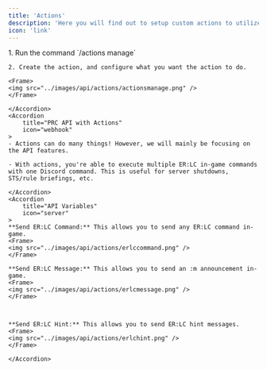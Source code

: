 ```yaml
---
title: 'Actions'
description: 'Here you will find out to setup custom actions to utilize the PRC API.'
icon: 'link'
---
```

<AccordionGroup>
    <Accordion
        title="Setup an Action"
        icon="location-arrow"
    >
    1. Run the command `/actions manage`

    2. Create the action, and configure what you want the action to do.

    <Frame>
    <img src="../images/api/actions/actionsmanage.png" />
    </Frame>

    </Accordion>
    <Accordion
        title="PRC API with Actions"
        icon="webhook"
    >
    - Actions can do many things! However, we will mainly be focusing on the API features.

    - With actions, you're able to execute multiple ER:LC in-game commands with one Discord command. This is useful for server shutdowns, STS/rule briefings, etc.
        
    </Accordion>
    <Accordion
        title="API Variables"
        icon="server"
    >
    **Send ER:LC Command:** This allows you to send any ER:LC command in-game.
    <Frame>
    <img src="../images/api/actions/erlccommand.png" />
    </Frame>

    **Send ER:LC Message:** This allows you to send an :m announcement in-game.
    <Frame>
    <img src="../images/api/actions/erlcmessage.png" />
    </Frame>



    **Send ER:LC Hint:** This allows you to send ER:LC hint messages.
    <Frame>
    <img src="../images/api/actions/erlchint.png" />
    </Frame>
        
    </Accordion>
</AccordionGroup>